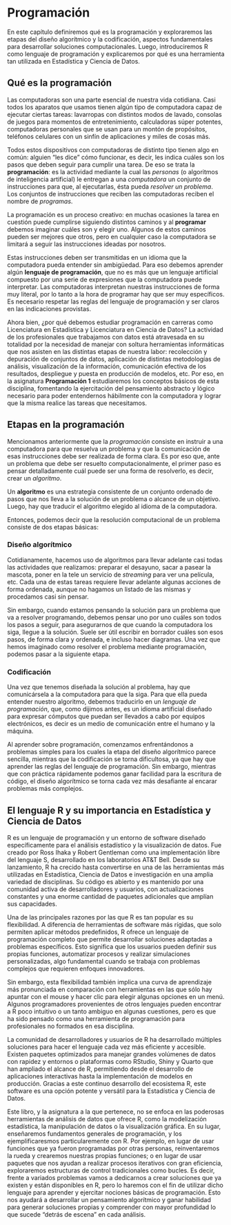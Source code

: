 ```{=latex}
\thispagestyle{primerapagina}
```

# Programación

::: {.presentacion-capitulo data-latex=""}
En este capítulo definiremos qué es la programación y exploraremos las etapas del diseño algorítmico y la codificación, aspectos fundamentales para desarrollar soluciones computacionales. Luego, introduciremos R como lenguaje de programación y explicaremos por qué es una herramienta tan utilizada en Estadística y Ciencia de Datos.
:::

## Qué es la programación

Las computadoras son una parte esencial de nuestra vida cotidiana. Casi todos los aparatos que usamos tienen algún tipo de computadora capaz de ejecutar ciertas tareas: lavarropas con distintos modos de lavado, consolas de juegos para momentos de entretenimiento, calculadoras súper potentes, computadoras personales que se usan para un montón de propósitos, teléfonos celulares con un sinfín de aplicaciones y miles de cosas más.

Todos estos dispositivos con computadoras de distinto tipo tienen algo en común: alguien "les dice" cómo funcionar, es decir, les indica cuáles son los pasos que deben seguir para cumplir una tarea. De eso se trata la **programación**: es la actividad mediante la cual las *personas* (o algoritmos de inteligencia artificial) le entregan a una *computadora* un conjunto de instrucciones para que, al ejecutarlas, ésta pueda *resolver un problema*. Los conjuntos de instrucciones que reciben las computadoras reciben el nombre de *programas*.

La programación es un proceso creativo: en muchas ocasiones la tarea en cuestión puede cumplirse siguiendo distintos caminos y al **programar** debemos imaginar cuáles son y elegir uno. Algunos de estos caminos pueden ser mejores que otros, pero en cualquier caso  la computadora se limitará a seguir las instrucciones ideadas por nosotros.

Estas instrucciones deben ser transmitidas en un idioma que la computadora pueda entender sin ambigüedad. Para eso debemos aprender algún **lenguaje de programación**, que no es más que un lenguaje artificial compuesto por una serie de expresiones que la computadora puede interpretar. Las computadoras interpretan nuestras instrucciones de forma muy literal, por lo tanto a la hora de programar hay que ser muy específicos. Es necesario respetar las reglas del lenguaje de programación y ser claros en las indicaciones provistas.

Ahora bien, ¿por qué debemos estudiar programación en carreras como Licenciatura en Estadística y Licenciatura en Ciencia de Datos? La actividad de los profesionales que trabajamos con datos está atravesada en su totalidad por la necesidad de manejar con soltura herramientas informáticas que nos asisten en las distintas etapas de nuestra labor: recolección y depuración de conjuntos de datos, aplicación de distintas metodologías de análisis, visualización de la información, comunicación efectiva de los resultados, despliegue y puesta en producción de modelos, etc. Por eso, en la asignatura **Programación 1** estudiaremos los conceptos básicos de esta disciplina, fomentando la ejercitación del pensamiento abstracto y lógico necesario para poder entendernos hábilmente con la computadora y lograr que la misma realice las tareas que necesitamos.

## Etapas en la programación

Mencionamos anteriormente que la *programación* consiste en instruir a una computadora para que resuelva un problema y que la comunicación de esas instrucciones debe ser realizada de forma clara. Es por eso que, ante un problema que debe ser resuelto computacionalmente, el primer paso es pensar detalladamente cuál puede ser una forma de resolverlo, es decir, crear un *algoritmo*. 

::: {.concepto data-latex=""}
Un **algoritmo** es una estrategia consistente de un conjunto ordenado de pasos que nos lleva a la solución de un problema o alcance de un objetivo. Luego, hay que traducir el algoritmo elegido al idioma de la computadora. 
:::

Entonces, podemos decir que la resolución computacional de un problema consiste de dos etapas básicas:

### Diseño algorítmico

Cotidianamente, hacemos uso de algoritmos para llevar adelante casi todas las actividades que realizamos: preparar el desayuno, sacar a pasear la mascota, poner en la tele un servicio de *streaming* para ver una película, etc. Cada una de estas tareas requiere llevar adelante algunas acciones de forma ordenada, aunque no hagamos un listado de las mismas y procedamos casi sin pensar.

Sin embargo, cuando estamos pensando la solución para un problema que va a resolver programando, debemos pensar uno por uno cuáles son todos los pasos a seguir, para asegurarnos de que cuando la computadora los siga, llegue a la solución. Suele ser útil escribir en borrador cuáles son esos pasos, de forma clara y ordenada, e incluso hacer diagramas. Una vez que hemos imaginado como resolver el problema mediante programación, podemos pasar a la siguiente etapa.

### Codificación

Una vez que tenemos diseñada la solución al problema, hay que comunicársela a la computadora para que la siga. Para que ella pueda entender nuestro algoritmo, debemos traducirlo en un *lenguaje de programación*, que, como dijimos antes, es un idioma artificial diseñado para expresar cómputos que puedan ser llevados a cabo por equipos electrónicos, es decir es un medio de comunicación entre el humano y la máquina.

Al aprender sobre programación, comenzamos enfrentándonos a problemas simples para los cuales la etapa del diseño algorítmico parece sencilla, mientras que la codificación se torna dificultosa, ya que hay que aprender las reglas del lenguaje de programación. Sin embargo, mientras que con práctica rápidamente podemos ganar facilidad para la escritura de código, el diseño algorítmico se torna cada vez más desafiante al encarar problemas más complejos. 

## El lenguaje R y su importancia en Estadística y Ciencia de Datos  

R es un lenguaje de programación y un entorno de software diseñado específicamente para el análisis estadístico y la visualización de datos. Fue creado por Ross Ihaka y Robert Gentleman como una implementación libre del lenguaje S, desarrollado en los laboratorios AT&T Bell. Desde su lanzamiento, R ha crecido hasta convertirse en una de las herramientas más utilizadas en Estadística, Ciencia de Datos e investigación en una amplia variedad de disciplinas. Su código es abierto y es mantenido por una comunidad activa de desarrolladores y usuarios, con actualizaciones constantes y una enorme cantidad de paquetes adicionales que amplían sus capacidades.  

Una de las principales razones por las que R es tan popular es su flexibilidad. A diferencia de herramientas de software más rígidas, que solo permiten aplicar métodos predefinidos, R ofrece un lenguaje de programación completo que permite desarrollar soluciones adaptadas a problemas específicos. Esto significa que los usuarios pueden definir sus propias funciones, automatizar procesos y realizar simulaciones personalizadas, algo fundamental cuando se trabaja con problemas complejos que requieren enfoques innovadores.  

Sin embargo, esta flexibilidad también implica una curva de aprendizaje más pronunciada en comparación con herramientas en las que sólo hay apuntar con el mouse y hacer clic para elegir algunas opciones en un menú. Algunos programadores provenientes de otros lenguajes pueden encontrar a R poco intuitivo o un tanto ambiguo en algunas cuestiones, pero es que ha sido pensado como una herramienta de programación para profesionales no formados en esa disciplina. 

La comunidad de desarrolladores y usuarios de R ha desarrollado múltiples soluciones para hacer el lenguaje cada vez más eficiente y accesible. Existen paquetes optimizados para manejar grandes volúmenes de datos con rapidez y entornos o plataformas como RStudio, Shiny y Quarto que han ampliado el alcance de R, permitiendo desde el desarrollo de aplicaciones interactivas hasta la implementación de modelos en producción. Gracias a este continuo desarrollo del ecosistema R, este software es una opción potente y versátil para la Estadística y Ciencia de Datos.

::: {.presentacion-capitulo data-latex=""}
Este libro, y la asignatura a la que pertenece, no se enfoca en las poderosas herramientas de análisis de datos que ofrece R, como la modelización estadística, la manipulación de datos o la visualización gráfica. En su lugar, enseñaremos fundamentos generales de programación, y los ejemplificaresmos particularemente con R. Por ejemplo, en lugar de usar funciones que ya fueron programadas por otras personas, reinventaremos la rueda y crearemos nuestras propias funciones; o en lugar de usar paquetes que nos ayudan a realizar procesos iterativos con gran eficiencia, exploraremos estructuras de control tradicionales como bucles. Es decir, frente a variados problemas vamos a dedicarnos a crear soluciones que ya existen y están disponibles en R, pero lo haremos con el fin de utilizar dicho lenguaje para aprender y ejercitar nociones básicas de programación. Esto nos ayudará a desarrollar un pensamiento algorítmico y ganar habilidad para generar soluciones propias y comprender con mayor profundidad lo que sucede "detrás de escena" en cada análisis.
:::